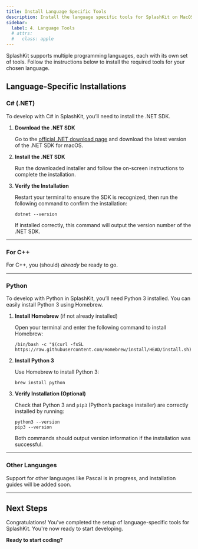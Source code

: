 ```yaml
---
title: Install Language Specific Tools
description: Install the language specific tools for SplashKit on MacOS.
sidebar:
  label: 4. Language Tools
  # attrs:
  #   class: apple
---
```



SplashKit supports multiple programming languages, each with its own set of tools. Follow the instructions below to install the required tools for your chosen language.

## Language-Specific Installations

### C# (.NET)

To develop with C# in SplashKit, you’ll need to install the .NET SDK.

<Steps>

1. **Download the .NET SDK**  

   Go to the [official .NET download page](https://dotnet.microsoft.com/download) and download the latest version of the .NET SDK for macOS.

2. **Install the .NET SDK**  

   Run the downloaded installer and follow the on-screen instructions to complete the installation.

3. **Verify the Installation**  

   Restart your terminal to ensure the SDK is recognized, then run the following command to confirm the installation:

    ```shell
    dotnet --version
    ```

   If installed correctly, this command will output the version number of the .NET SDK.

</Steps>

---

### For C++

For C++, you (should) _already_ be ready to go.

---

### Python

To develop with Python in SplashKit, you’ll need Python 3 installed. You can easily install Python 3 using Homebrew.

<Steps>

1. **Install Homebrew** (if not already installed)  

   Open your terminal and enter the following command to install Homebrew:

   ```shell
   /bin/bash -c "$(curl -fsSL https://raw.githubusercontent.com/Homebrew/install/HEAD/install.sh)"
   ```

2. **Install Python 3**  

   Use Homebrew to install Python 3:

   ```shell
   brew install python
   ```

3. **Verify Installation (Optional)**

   Check that Python 3 and `pip3` (Python’s package installer) are correctly installed by running:

   ```shell
   python3 --version
   pip3 --version
   ```

   Both commands should output version information if the installation was successful.

</Steps>

---

### Other Languages

Support for other languages like Pascal is in progress, and installation guides will be added soon.

---

## Next Steps

Congratulations! You've completed the setup of language-specific tools for SplashKit. You're now ready to start developing.

**Ready to start coding?**  
